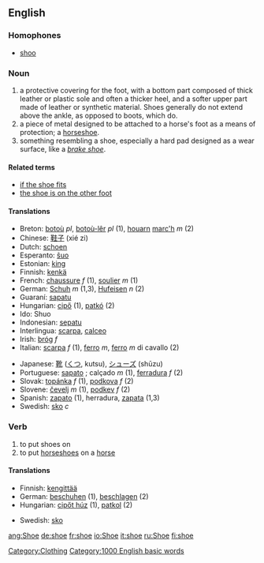 ==English==
===Homophones===
*[[shoo]]
===Noun===
{{en-noun|shoe|shoes}}
#a protective covering for the foot, with a bottom part composed of thick leather or plastic sole and often a thicker heel, and a softer upper part made of leather or synthetic material. Shoes generally do not extend above the ankle, as opposed to boots, which do.
#a piece of metal designed to be attached to a horse's foot as a means of protection; a [[horseshoe]].
#something resembling a shoe, especially a hard pad designed as a wear surface, like a ''[[brake shoe]]''.

====Related terms====
*[[if the shoe fits]]
*[[the shoe is on the other foot]]

==== Translations ====
{{top}}
* Breton: [[botoù]] ''pl'', [[botoù-lêr]] ''pl'' (1), [[houarn]] [[marc'h]] ''m'' (2)
* Chinese: [[鞋子]] (xié zi)
* Dutch: [[schoen]]
* Esperanto: [[ŝuo]]
* Estonian: [[king#Estonian|king]]
* Finnish: [[kenkä]]
* French: [[chaussure]] ''f'' (1), [[soulier]] ''m'' (1)
* German: [[Schuh]] ''m'' (1,3), [[Hufeisen]] ''n'' (2)
* Guaraní: [[sapatu]]
* Hungarian: [[cipő]] (1), [[patkó]] (2)
* Ido: Shuo
* Indonesian: [[sepatu]]
* Interlingua: [[scarpa]], [[calceo]]
* Irish: [[bróg]] ''f''
* Italian: [[scarpa]] ''f'' (1), [[ferro]] ''m'', [[ferro]] ''m'' di cavallo (2)
{{mid}}
* Japanese: [[靴]] ([[くつ]], kutsu), [[シューズ]] (shūzu)
* Portuguese: [[sapato]] ; calçado ''m'' (1), [[ferradura]] ''f'' (2)
* Slovak: [[topánka]] ''f'' (1), [[podkova]] ''f'' (2)
* Slovene: [[čevelj]] ''m'' (1), [[podkev]] ''f'' (2)
* Spanish: [[zapato]] (1), herradura, [[zapata]] (1,3)
* Swedish: [[sko]] ''c''
{{bottom}}

===Verb===
{{irregverb|'''to shoe'''|'''[[shoes]]'''|'''[[shod]]'''|'''[[shod]]'''|'''[[shoeing]]'''}}

#to put shoes on
#to put [[horseshoe]]s on a [[horse]]

====Translations====
{{top}}
*Finnish: [[kengittää]]
*German: [[beschuhen]] (1), [[beschlagen]] (2)
*Hungarian: [[cipőt húz]] (1), [[patkol]] (2)
{{mid}}
*Swedish: [[sko]]
{{bottom}}

[[Category:Clothing]]

[[Category:1000 English basic words]]
[[ang:Shoe]]
[[de:shoe]]
[[fr:shoe]]
[[io:Shoe]]
[[it:shoe]]
[[ru:Shoe]]
[[fi:shoe]]